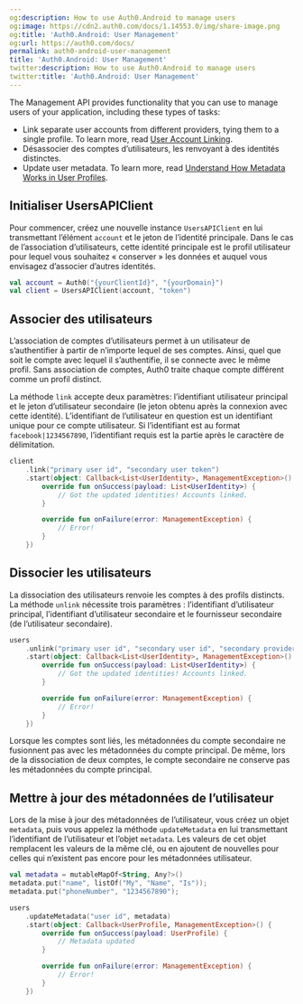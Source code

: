 ```yaml
---
og:description: How to use Auth0.Android to manage users
og:image: https://cdn2.auth0.com/docs/1.14553.0/img/share-image.png
og:title: 'Auth0.Android: User Management'
og:url: https://auth0.com/docs/
permalink: auth0-android-user-management
title: 'Auth0.Android: User Management'
twitter:description: How to use Auth0.Android to manage users
twitter:title: 'Auth0.Android: User Management'
---
```


The <Tooltip tip="Management API: A product to allow customers to perform administrative tasks." cta="View Glossary" href="/docs/glossary?term=Management+API">Management API</Tooltip> provides functionality that you can use to manage users of your application, including these types of tasks:

* Link separate user accounts from different providers, tying them to a single profile. To learn more, read [User Account Linking](/docs/manage-users/user-accounts/user-account-linking).
* Désassocier des comptes d’utilisateurs, les renvoyant à des identités distinctes.
* Update user metadata. To learn more, read [Understand How Metadata Works in User Profiles](/docs/manage-users/user-accounts/metadata).

## Initialiser UsersAPIClient

Pour commencer, créez une nouvelle instance `UsersAPIClient` en lui transmettant l’élément `account` et le jeton de l’identité principale. Dans le cas de l’association d’utilisateurs, cette identité principale est le profil utilisateur pour lequel vous souhaitez « conserver » les données et auquel vous envisagez d’associer d’autres identités.

```kotlin lines
val account = Auth0("{yourClientId}", "{yourDomain}")
val client = UsersAPIClient(account, "token")
```






## Associer des utilisateurs

L’association de comptes d’utilisateurs permet à un utilisateur de s’authentifier à partir de n’importe lequel de ses comptes. Ainsi, quel que soit le compte avec lequel il s’authentifie, il se connecte avec le même profil. Sans association de comptes, Auth0 traite chaque compte différent comme un profil distinct.

La méthode `link` accepte deux paramètres: l’identifiant utilisateur principal et le jeton d’utilisateur secondaire (le jeton obtenu après la connexion avec cette identité). L’identifiant de l’utilisateur en question est un identifiant unique pour ce compte utilisateur. Si l’identifiant est au format `facebook|1234567890`, l’identifiant requis est la partie après le caractère de délimitation.

```kotlin lines
client
    .link("primary user id", "secondary user token")
    .start(object: Callback<List<UserIdentity>, ManagementException>() {
        override fun onSuccess(payload: List<UserIdentity>) {
            // Got the updated identities! Accounts linked.
        }

        override fun onFailure(error: ManagementException) {
            // Error!
        }
    })
```






## Dissocier les utilisateurs

La dissociation des utilisateurs renvoie les comptes à des profils distincts. La méthode `unlink` nécessite trois paramètres : l’identifiant d’utilisateur principal, l’identifiant d’utilisateur secondaire et le fournisseur secondaire (de l’utilisateur secondaire).

```kotlin lines
users
    .unlink("primary user id", "secondary user id", "secondary provider")
    .start(object: Callback<List<UserIdentity>, ManagementException>() {
        override fun onSuccess(payload: List<UserIdentity>) {
            // Got the updated identities! Accounts linked.
        }

        override fun onFailure(error: ManagementException) {
            // Error!
        }
    })
```






Lorsque les comptes sont liés, les métadonnées du compte secondaire ne fusionnent pas avec les métadonnées du compte principal. De même, lors de la dissociation de deux comptes, le compte secondaire ne conserve pas les métadonnées du compte principal.

## Mettre à jour des métadonnées de l’utilisateur

Lors de la mise à jour des métadonnées de l’utilisateur, vous créez un objet `metadata`, puis vous appelez la méthode `updateMetadata` en lui transmettant l’identifiant de l’utilisateur et l’objet `metadata`. Les valeurs de cet objet remplacent les valeurs de la même clé, ou en ajoutent de nouvelles pour celles qui n’existent pas encore pour les métadonnées utilisateur.

```kotlin lines
val metadata = mutableMapOf<String, Any?>()
metadata.put("name", listOf("My", "Name", "Is"));
metadata.put("phoneNumber", "1234567890");

users
    .updateMetadata("user id", metadata)
    .start(object: Callback<UserProfile, ManagementException>() {
        override fun onSuccess(payload: UserProfile) {
            // Metadata updated
        }

        override fun onFailure(error: ManagementException) {
            // Error!
        }
    })
```